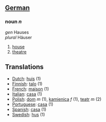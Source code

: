 ==[[German]]==

===noun ''n''===

''gen'' Hauses<br>
''plural'' Häuser

# [[house]]
# [[theatre]]

==Translations==

*[[Dutch]]: [[huis]] (1)
*[[Finnish]]: [[talo]] (1)
*[[French]]: [[maison]] (1)
*[[Italian]]: [[casa]] (1)
*[[Polish]]: [[dom]] ''m'' (1), [[kamienica]] ''f'' (1), [[teatr]] ''m'' (2)
*[[Portuguese]]: [[casa]] (1)
*[[Spanish]]: [[casa]] (1)
*[[Swedish]]: [[hus]] (1)